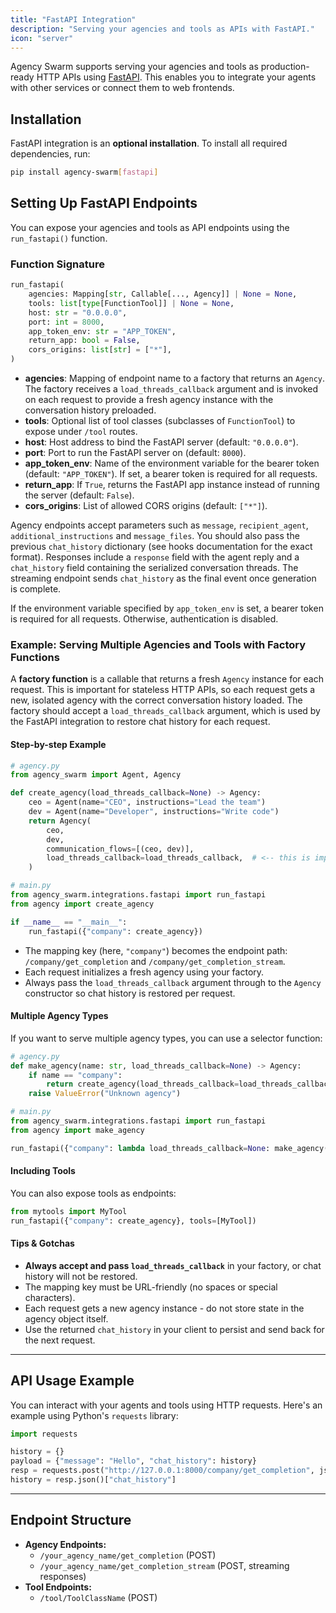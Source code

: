 ```yaml
---
title: "FastAPI Integration"
description: "Serving your agencies and tools as APIs with FastAPI."
icon: "server"
---
```


Agency Swarm supports serving your agencies and tools as production-ready HTTP APIs using [FastAPI](https://fastapi.tiangolo.com/). This enables you to integrate your agents with other services or connect them to web frontends.

## Installation

FastAPI integration is an **optional installation**. To install all required dependencies, run:

```bash
pip install agency-swarm[fastapi]
```

## Setting Up FastAPI Endpoints

You can expose your agencies and tools as API endpoints using the `run_fastapi()` function.

### Function Signature

```python
run_fastapi(
    agencies: Mapping[str, Callable[..., Agency]] | None = None,
    tools: list[type[FunctionTool]] | None = None,
    host: str = "0.0.0.0",
    port: int = 8000,
    app_token_env: str = "APP_TOKEN",
    return_app: bool = False,
    cors_origins: list[str] = ["*"],
)
```

- **agencies**: Mapping of endpoint name to a factory that returns an `Agency`. The factory receives a `load_threads_callback` argument and is invoked on each request to provide a fresh agency instance with the conversation history preloaded.
- **tools**: Optional list of tool classes (subclasses of `FunctionTool`) to expose under `/tool` routes.
- **host**: Host address to bind the FastAPI server (default: `"0.0.0.0"`).
- **port**: Port to run the FastAPI server on (default: `8000`).
- **app_token_env**: Name of the environment variable for the bearer token (default: `"APP_TOKEN"`). If set, a bearer token is required for all requests.
- **return_app**: If `True`, returns the FastAPI app instance instead of running the server (default: `False`).
- **cors_origins**: List of allowed CORS origins (default: `["*"]`).

Agency endpoints accept parameters such as `message`, `recipient_agent`, `additional_instructions` and `message_files`. You should also pass the previous `chat_history` dictionary (see hooks documentation for the exact format).
Responses include a `response` field with the agent reply and a `chat_history` field containing the serialized conversation threads. The streaming endpoint sends `chat_history` as the final event once generation is complete.

If the environment variable specified by `app_token_env` is set, a bearer token is required for all requests. Otherwise, authentication is disabled.

### Example: Serving Multiple Agencies and Tools with Factory Functions

A **factory function** is a callable that returns a fresh `Agency` instance for each request. This is important for stateless HTTP APIs, so each request gets a new, isolated agency with the correct conversation history loaded. The factory should accept a `load_threads_callback` argument, which is used by the FastAPI integration to restore chat history for each request.

#### Step-by-step Example

```python
# agency.py
from agency_swarm import Agent, Agency

def create_agency(load_threads_callback=None) -> Agency:
    ceo = Agent(name="CEO", instructions="Lead the team")
    dev = Agent(name="Developer", instructions="Write code")
    return Agency(
        ceo,
        dev,
        communication_flows=[(ceo, dev)],
        load_threads_callback=load_threads_callback,  # <-- this is important!
    )
```

```python
# main.py
from agency_swarm.integrations.fastapi import run_fastapi
from agency import create_agency

if __name__ == "__main__":
    run_fastapi({"company": create_agency})
```

- The mapping key (here, `"company"`) becomes the endpoint path: `/company/get_completion` and `/company/get_completion_stream`.
- Each request initializes a fresh agency using your factory.
- Always pass the `load_threads_callback` argument through to the `Agency` constructor so chat history is restored per request.

#### Multiple Agency Types
If you want to serve multiple agency types, you can use a selector function:

```python
# agency.py
def make_agency(name: str, load_threads_callback=None) -> Agency:
    if name == "company":
        return create_agency(load_threads_callback=load_threads_callback)
    raise ValueError("Unknown agency")

# main.py
from agency_swarm.integrations.fastapi import run_fastapi
from agency import make_agency

run_fastapi({"company": lambda load_threads_callback=None: make_agency("company", load_threads_callback)})
```

#### Including Tools
You can also expose tools as endpoints:

```python
from mytools import MyTool
run_fastapi({"company": create_agency}, tools=[MyTool])
```

#### Tips & Gotchas
- **Always accept and pass `load_threads_callback`** in your factory, or chat history will not be restored.
- The mapping key must be URL-friendly (no spaces or special characters).
- Each request gets a new agency instance - do not store state in the agency object itself.
- Use the returned `chat_history` in your client to persist and send back for the next request.

---

## API Usage Example

You can interact with your agents and tools using HTTP requests. Here's an example using Python's `requests` library:

```python
import requests

history = {}
payload = {"message": "Hello", "chat_history": history}
resp = requests.post("http://127.0.0.1:8000/company/get_completion", json=payload)
history = resp.json()["chat_history"]
```

---

## Endpoint Structure

- **Agency Endpoints:**
  - `/your_agency_name/get_completion` (POST)
  - `/your_agency_name/get_completion_stream` (POST, streaming responses)
- **Tool Endpoints:**
  - `/tool/ToolClassName` (POST)

